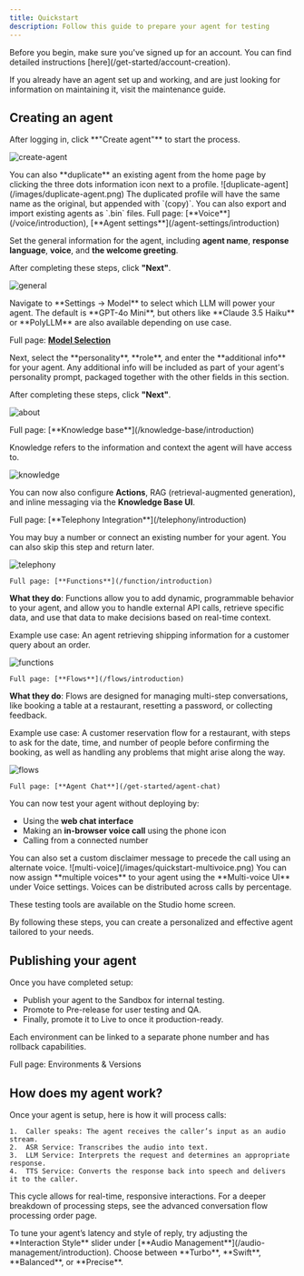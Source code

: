 ```yaml
---
title: Quickstart
description: Follow this guide to prepare your agent for testing
---
```


<Info>
  Before you begin, make sure you've signed up for an account. You can find detailed instructions [here](/get-started/account-creation).
</Info>


If you already have an agent set up and working, and are just looking for information on maintaining it, visit the maintenance guide.

## Creating an agent

<Steps>
  <Step title="Start the creation process">
    After logging in, click **"Create agent"** to start the process.


![create-agent](/images/create-agent.png)

<Info>
  You can also **duplicate** an existing agent from the home page by clicking the three dots information icon next to a profile.
   ![duplicate-agent](/images/duplicate-agent.png)
   The duplicated profile will have the same name as the original, but appended with `(copy)`. You can also export and import existing agents as `.bin` files.
</Info>

  </Step>


  <Step title="Set a name, response language, voice, and greeting line">
    Full page: [**Voice**](/voice/introduction), [**Agent settings**](/agent-settings/introduction)


Set the general information for the agent, including **agent name**, **response language**, **voice**, and **the welcome greeting**.

After completing these steps, click **"Next"**.

![general](/images/quickstart-general.png)

  </Step>


  <Step title="Choose a language model">
    Navigate to **Settings → Model** to select which LLM will power your agent. The default is **GPT-4o Mini**, but others like **Claude 3.5 Haiku** or **PolyLLM** are also available depending on use case.


Full page: [**Model Selection**](/agent-settings/model-use)

  </Step>


  <Step title="Select personality, role, and additional info">
    Next, select the **personality**, **role**, and enter the **additional info** for your agent.


<Tip>
  Any additional info will be included as part of your agent's personality prompt, packaged together with the other fields in this section.
</Tip>

After completing these steps, click **"Next"**.

![about](/images/agent-about.png)

  </Step>


  <Step title="Select knowledge topics">
    Full page: [**Knowledge base**](/knowledge-base/introduction)


Knowledge refers to the information and context the agent will have access to.

![knowledge](/images/knowledge.png)

You can now also configure **Actions**, RAG (retrieval-augmented generation), and inline messaging via the **Knowledge Base UI**.

  </Step>


  <Step title="[Optional] Select a number for telephony integration">
    Full page: [**Telephony Integration**](/telephony/introduction)


You may buy a number or connect an existing number for your agent. You can also skip this step and return later.

![telephony](/images/telephony.png)

  </Step>


  <Step title="[Advanced] Integrate functions into your knowledge base">

    Full page: [**Functions**](/function/introduction)
**What they do**: Functions allow you to add dynamic, programmable behavior to your agent, and allow you to handle external API calls, retrieve specific data, and use that data to make decisions based on real-time context.

Example use case: An agent retrieving shipping information for a customer query about an order.

![functions](/images/quickstart-functions.png)

  </Step>


  <Step title="[Advanced] Add a flow to your project">

    Full page: [**Flows**](/flows/introduction)
**What they do**: Flows are designed for managing multi-step conversations, like booking a table at a restaurant, resetting a password, or collecting feedback.

Example use case: A customer reservation flow for a restaurant, with steps to ask for the date, time, and number of people before confirming the booking, as well as handling any problems that might arise along the way.

![flows](/images/quickstart-flows.png)

  </Step>


  <Step title="Test your agent (web-chat, browser call, or phone)">

    Full page: [**Agent Chat**](/get-started/agent-chat)
You can now test your agent without deploying by:
- Using the **web chat interface**
- Making an **in-browser voice call** using the phone icon
- Calling from a connected number

<Info>
  You can also set a custom disclaimer message to precede the call using an alternate voice.
     ![multi-voice](/images/quickstart-multivoice.png)
  You can now assign **multiple voices** to your agent using the **Multi-voice UI** under Voice settings. Voices can be distributed across calls by percentage.
</Info>

These testing tools are available on the Studio home screen.
  </Step>

</Steps>

By following these steps, you can create a personalized and effective agent tailored to your needs.

## Publishing your agent

Once you have completed setup:
* Publish your agent to the Sandbox for internal testing.
* Promote to Pre-release for user testing and QA.
* Finally, promote it to Live to once it production-ready.

Each environment can be linked to a separate phone number and has rollback capabilities.

Full page: Environments & Versions

## How does my agent work?

Once your agent is setup, here is how it will process calls:

	1.	Caller speaks: The agent receives the caller’s input as an audio stream.
	2.	ASR Service: Transcribes the audio into text.
	3.	LLM Service: Interprets the request and determines an appropriate response.
	4.	TTS Service: Converts the response back into speech and delivers it to the caller.

This cycle allows for real-time, responsive interactions. For a deeper breakdown of processing steps, see the advanced conversation flow processing order page.

<Info>
To tune your agent’s latency and style of reply, try adjusting the **Interaction Style** slider under [**Audio Management**](/audio-management/introduction). Choose between **Turbo**, **Swift**, **Balanced**, or **Precise**.
</Info>

